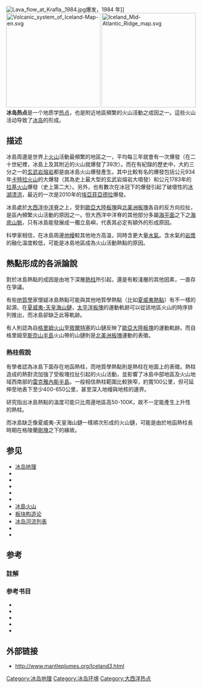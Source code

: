 [[Image:Lava_flow_at_Krafla,_1984.jpg|thumb]]爆发，1984 年]]
[[Image:Volcanic_system_of_Iceland-Map-en.svg|250px]] 
[[File:Iceland_Mid-Atlantic_Ridge_map.svg|250px]]
'''冰岛热点'''是一个地质学[[热点_(地质学)|热点]]，也是附近地區頻繁的火山活動之成因之一。這些火山活动导致了[[冰岛|冰岛]]的形成。

== 描述 ==
冰島周邊是世界上[[火山|火山]]活動最頻繁的地區之一，平均每三年就會有一次爆發（在二十世紀裡，冰島上及其附近的火山就爆發了39次）。而在有紀錄的歷史中，大約三分之一的[[玄武岩|玄武岩]][[熔岩|熔岩]]都是由冰島火山爆發產生。其中比較有名的爆發包括公元934年[[卡特拉火山|卡特拉火山]]的{{link-en|埃爾加火山裂縫|Eldgjá}}大爆發（其為史上最大型的玄武岩熔岩大噴發）和公元1783年的[[拉基火山|拉基火山]]爆發（史上第二大）。另外，也有數次在冰冠下的爆發引起了破壞性的[[冰湖溃洪|冰湖溃洪]]，最近的一次是2010年的[[2010年冰島火山爆發|埃亞菲亞德拉]]爆發。

冰島處於[[大西洋中洋脊|大西洋中洋脊]]之上，受到[[歐亞大陸板塊|歐亞大陸板塊]]與[[北美洲板塊|北美洲板塊]]各自的反方向拉扯，是區內頻繁火山活動的原因之一。但大西洋中洋脊的其他部分多屬[[海平面|海平面]]之下之[[海底山|海底山脈]]，只有冰島能發展成一獨立島嶼，代表其必定有額外的形成原因。

科學家相信，在冰島周邊[[地幔|地幔]]較其他地方高溫，同時含更大量[[水氣|水氣]]。含水氣的[[岩漿|岩漿]]的融化溫度較低，可能是冰島地區成為火山活動熱點的原因。

==熱點形成的各派論說==
對於冰島熱點的成因是由地下深層[[熱柱|熱柱]]所引起，還是有較淺層的其他因素，一直存在爭議。{{Sfn|Foulger|2005}}

有些[[地質學|地質學]]家懷疑冰島熱點可能與其他地質學熱點（比如[[夏威夷熱點|夏威夷熱點]]）有不一樣的起源。在[[夏威夷-天皇海山鏈|夏威夷-天皇海山鏈]]，[[太平洋板塊|太平洋板塊]]的運動軌跡可以從該地區火山的時序排列推出，而冰島卻缺乏此等軌跡。

有人則認為自[[格里姆火山|格里姆火山]]至[[敘爾特塞|敘爾特塞]]的山鏈反映了[[歐亞大陸板塊|歐亞大陸板塊]]的運動軌跡。而自格里姆至[[斯奈山半島|斯奈山半島]]火山帶的山鏈則是[[北美洲板塊|北美洲板塊]]運動的表徵。{{Sfn|Morgan|Morgan|2009}}

===熱柱假說===
{{main|冰島熱柱}}

有學者認為冰島下面存在地函熱柱，而地質學熱點則是熱柱在地面上的表徵。熱柱造成的熱對流加強了受板塊拉扯引起的火山活動，並影響了冰島中部地區及火山地域西南部的[[雷克雅內斯半島|雷克雅內斯半島]]。一般相信熱柱範圍比較狹窄，約寬100公里，但可延伸至地表下至少400-650公里，甚至深入地幔與地核的邊界。

研究指出冰島熱點的溫度可能只比周邊地區高50-100K，故不一定能產生上升性的熱柱。

而冰島缺乏像夏威夷-天皇海山鏈一樣順次形成的火山鏈，可能是由於地函熱柱長時期在格陵蘭[[克拉通|剛塊]]之下的緣故。

== 参见 ==
* [[冰岛地理|冰岛地理]]
* {{Link-en|冰岛冰山列表|Glaciers of Iceland}}
* {{Link-en|冰蚀湖溃决洪水|Glacial lake outburst flood}}
* {{Link-en|冰岛地幔柱|Iceland plume}}
* {{Link-en|冰岛湖泊列表|List of lakes of Iceland}}
* {{Link-en|冰岛岛屿列表|List of islands of Iceland}}
* [[冰島火山|冰島火山]]
* [[板块构造论|板块构造论]]
* [[冰岛河流列表|冰岛河流列表]]
* {{Link-en|冰岛火山活动|Volcanism of Iceland}}
* {{Link-en|冰岛瀑布列表|Waterfalls of Iceland}}

== 参考 ==

=== 註解 ===
{{reflist}}
=== 参考书目 ===
*{{cite journal |last=Allen |first=R. M. |last2=Nolet |first2=G. |last3=Morgan |first3=W. J. |last4=''et al.'' |year=1999 |title=The thin hot plume beneath Iceland |journal=Geophysical Journal International |volume=137 |issue=1 |pages=51–63 |doi=10.1046/j.1365-246x.1999.00753.x |bibcode = 1999GeoJI.137...51A }}
* {{cite web
 | url=http://www.mantleplumes.org/Iceland1.html
 | title=Iceland & the North Atlantic Igneous Province
 | last=Foulger
 | first=Gillian R.
 | authorlink=Gillian Foulger
 | date=February 8, 2005
 | accessdate=November 19, 2014
 | ref={{harvid|Foulger|2005}}
 | archive-date=2015-03-11
 | archive-url=https://web.archive.org/web/20150311053545/http://www.mantleplumes.org/Iceland1.html
 | dead-url=no
 }}
*{{cite journal |authorlink=Gillian Foulger |last=Foulger |first=G. R. |authorlink2=Don L. Anderson |last2=Anderson |first2=D. L. |year=2005 |title=A cool model for the Iceland hotspot |journal=Journal of Volcanology and Geothermal Research |volume=141 |issue=1–2 |pages=1–22 |doi=10.1016/j.jvolgeores.2004.10.007 |bibcode = 2005JVGR..141....1F }}
* {{cite book
 | last1=Morgan
 | first1=W. Jason
 | authorlink1=W. Jason Morgan
 | last2=Morgan
 | first2=Jason Phipps
 | chapter=Plate velocities in hotspot reference frame: electronic supplement
 | chapterurl=http://www.mantleplumes.org/P%5E4/P%5E4Chapters/MorganP4ElectronicSupp1.pdf
 | year=2009
 | title=Plates, Plumes, and Planetary Processes (P<sup>4</sup>)
 | editor1-last=Foulger
 | editor1-first=Gillian R.
 | editor2-last=Jurdy
 | editor2-first=Donna M.
 | url=http://www.mantleplumes.org/P%5E4/P%5E4.html
 | accessdate=November 19, 2014
 | ref={{harvid|Morgan|Morgan|2009}}
 | archive-date=2015-03-08
 | archive-url=https://web.archive.org/web/20150308231132/http://www.mantleplumes.org/P%5E4/P%5E4.html
 | dead-url=no
 }}
*{{cite journal |last=Nichols |first=A. R. L. |last2=Carroll |first2=M. R. |last3=Höskuldsson |first3=Á. |year=2002 |title=Is the Iceland hot spot also wet? Evidence from the water contents of undegassed submarine and subglacial [[pillow_basalt|pillow basalt]]s |journal=Earth and Planetary Science Letters |volume=202 |issue=1 |pages=77–87 |doi=10.1016/S0012-821X(02)00758-6 |bibcode = 2002E&PSL.202...77N }}

== 外部链接 ==
*http://www.mantleplumes.org/Iceland3.html{{Wayback|url=http://www.mantleplumes.org/Iceland3.html |date=20141205162844 }}

{{coord|64.4000|N|17.3000|W|source:wikidata|display=title}}

[[Category:冰岛地理|Category:冰岛地理]]
[[Category:冰岛环境|Category:冰岛环境]]
[[Category:大西洋热点|Category:大西洋热点]]
